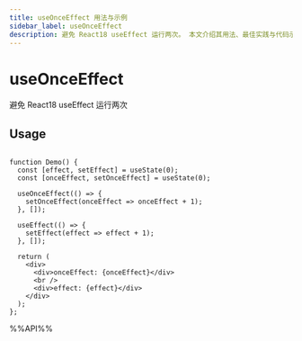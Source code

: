 ```yaml
---
title: useOnceEffect 用法与示例
sidebar_label: useOnceEffect
description: 避免 React18 useEffect 运行两次。 本文介绍其用法、最佳实践与代码示例。
---
```

# useOnceEffect

避免 React18 useEffect 运行两次

## Usage

```tsx live

function Demo() {
  const [effect, setEffect] = useState(0);
  const [onceEffect, setOnceEffect] = useState(0);

  useOnceEffect(() => {
    setOnceEffect(onceEffect => onceEffect + 1);
  }, []);

  useEffect(() => {
    setEffect(effect => effect + 1);
  }, []);

  return (
    <div>
      <div>onceEffect: {onceEffect}</div>
      <br />
      <div>effect: {effect}</div>
    </div>
  );
};

```

%%API%%